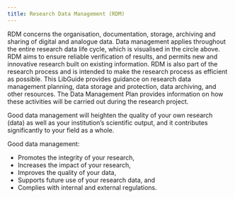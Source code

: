 ```yaml
---
title: Research Data Management (RDM)
---
```


RDM concerns the organisation, documentation, storage, archiving and sharing of digital and analogue data. Data management applies throughout the entire research data life cycle, which is visualised in the circle above. RDM aims to ensure reliable verification of results, and permits new and innovative research built on existing information. RDM is also part of the research process and is intended to make the research process as efficient as possible. This LibGuide provides guidance on research data management planning, data storage and protection, data archiving, and other resources. The Data Management Plan provides information on how these activities will be carried out during the research project.

Good data management will heighten the quality of your own research (data) as well as your institution’s scientific output, and it contributes significantly to your field as a whole.

Good data management:

* Promotes the integrity of your research,
* Increases the impact of your research,
* Improves the quality of your data,
* Supports future use of your research data, and
* Complies with internal and external regulations.
